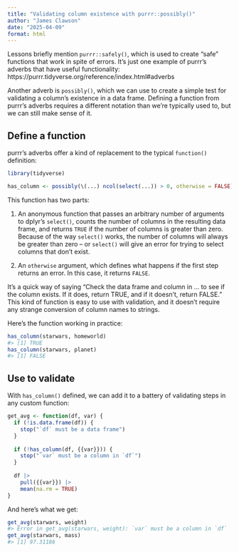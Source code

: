 ```yaml
---
title: "Validating column existence with purrr::possibly()"
author: "James Clawson"
date: "2025-04-09"
format: html
---
```


Lessons briefly mention `purrr::safely()`, which is used to create "safe" functions that work in spite of errors. It's just one example of purrr's adverbs that have useful functionality: https://purrr.tidyverse.org/reference/index.html#adverbs
 
Another adverb is `possibly()`, which we can use to create a simple test for validating a column's existence in a data frame. Defining a function from purrr's adverbs requires a different notation than we're typically used to, but we can still make sense of it.

## Define a function

purrr's adverbs offer a kind of replacement to the typical `function()` definition:

```r
library(tidyverse)

has_column <- possibly(\(...) ncol(select(...)) > 0, otherwise = FALSE)
```

This function has two parts:

1. An anonymous function that passes an arbitrary number of arguments to dplyr's `select()`, counts the number of columns in the resulting data frame, and returns `TRUE` if the number of columns is greater than zero. Because of the way `select()` works, the number of columns will always be greater than zero -- or `select()` will give an error for trying to select columns that don't exist.

2. An `otherwise` argument, which defines what happens if the first step returns an error. In this case, it returns `FALSE`.

It's a quick way of saying "Check the data frame and column in ... to see if the column exists. If it does, return TRUE, and if it doesn't, return FALSE." This kind of function is easy to use with validation, and it doesn't require any strange conversion of column names to strings. 

Here's the function working in practice:

```r
has_column(starwars, homeworld)
#> [1] TRUE
has_column(starwars, planet)
#> [1] FALSE
```

## Use to validate

With `has_column()` defined, we can add it to a battery of validating steps in any custom function:

```r
get_avg <- function(df, var) {
  if (!is.data.frame(df)) {
    stop("`df` must be a data frame")
  }
  
  if (!has_column(df, {{var}})) {
    stop("`var` must be a column in `df`")
  }
  
  df |> 
    pull({{var}}) |> 
    mean(na.rm = TRUE)
}
```

And here's what we get:

```r
get_avg(starwars, weight)
#> Error in get_avg(starwars, weight): `var` must be a column in `df`
get_avg(starwars, mass)
#> [1] 97.31186
```
